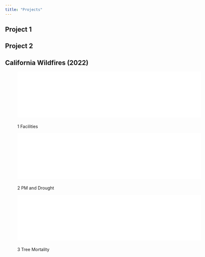 ```yaml
---
title: "Projects"
---
```


## Project 1

## Project 2

## California Wildfires (2022)

![1 Facilities](images/1%20Facilities.pdf){ width=600px style="margin-bottom: 20px;" }

![2 PM and Drought](images/2%20PM%20and%20Drought.pdf){ width=600px style="margin-bottom: 20px;" }

![3 Tree Mortality](images/3%20Tree%20Mortality.pdf){ width=600px style="margin-bottom: 20px;" }
